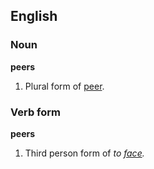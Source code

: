 ==English==

===Noun===
'''peers'''
# Plural form of [[peer]].

===Verb form===
'''peers'''
# Third person form of ''to [[face]].''
